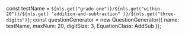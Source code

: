 
const testName = `${nls.get("grade-one")}/${nls.get("within-20")}/${nls.get(
	"addition-and-subtraction"
)}/${nls.get("three-digits")}`;
const questionGenerator = new QuestionGenerator({
	name: testName,
	maxNum: 20,
	digitSize: 3,
	EquationClass: AddSub
});

<Meta title={testName} parameters={defaultDocParams()} />

<Title>{testName.replaceAll("/", " - ")}</Title>

<Canvas className="custom-docs-story">
	<QuizContainer questionGenerator={questionGenerator} />
</Canvas>
